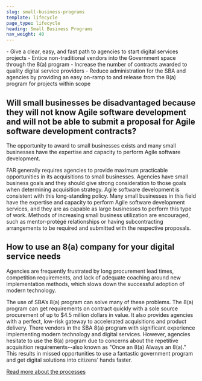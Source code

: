 ```yaml
---
slug: small-business-programs
template: lifecycle
page_type: lifecycle
heading: Small Business Programs
nav_weight: 40
---
```

<Summary>
- Give a clear, easy, and fast path to agencies to start digital services projects
- Entice non-traditional vendors into the Government space through the 8(a) program
- Increase the number of contracts awarded to quality digital service providers
- Reduce administration for the SBA and agencies by providing an easy on-ramp to and release from the 8(a) program for projects within scope
</Summary>

## Will small businesses be disadvantaged because they will not know Agile software development and will not be able to submit a proposal for Agile software development contracts?

The opportunity to award to small businesses exists and many small businesses have the expertise and capacity to perform Agile software development.

FAR generally requires agencies to provide maximum practicable opportunities in its acquisitions to small businesses. Agencies have small business goals and they should give strong consideration to those goals when determining acquisition strategy. Agile software development is consistent with this long-standing policy. Many small businesses in this field have the expertise and capacity to perform Agile software development services, and they are as capable as large businesses to perform this type of work. Methods of increasing small business utilization are encouraged, such as mentor-protégé relationships or having subcontracting arrangements to be required and submitted with the respective proposals.

## How to use an 8(a) company for your digital service needs

Agencies are frequently frustrated by long procurement lead times, competition requirements, and lack of adequate coaching around new implementation methods, which slows down the successful adoption of modern technology.

The use of SBA’s 8(a) program can solve many of these problems. The 8(a) program can get requirements on contract quickly with a sole source procurement of up to $4.5 million dollars in value. It also provides agencies with a perfect, low-risk gateway to accelerated acquisitions and product delivery. There vendors in the SBA 8(a) program with significant experience implementing modern technology and digital services. However, agencies hesitate to use the 8(a) program due to concerns about the repetitive acquisition requirements--also known as "Once an 8(a) Always an 8(a)." This results in missed opportunities to use a fantastic government program and get digital solutions into citizens’ hands faster.

[Read more about the processes](https://usds.github.io/techfar-hub-website-v3/get-started/8a/)
